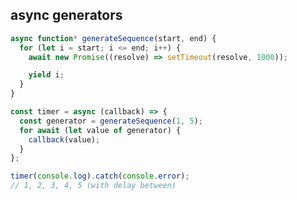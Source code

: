 
## async generators

```js
async function* generateSequence(start, end) {
  for (let i = start; i <= end; i++) {
    await new Promise((resolve) => setTimeout(resolve, 1000));

    yield i;
  }
}

const timer = async (callback) => {
  const generator = generateSequence(1, 5);
  for await (let value of generator) {
    callback(value);
  }
};

timer(console.log).catch(console.error);
// 1, 2, 3, 4, 5 (with delay between)
```
